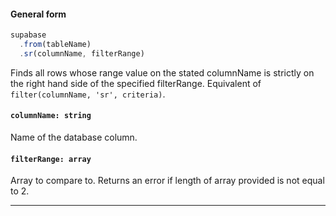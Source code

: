 
#### General form
<!-- prettier-ignore -->
```js {3} 
supabase
  .from(tableName)
  .sr(columnName, filterRange)
```

Finds all rows whose range value on the stated columnName is strictly on the right hand side of the specified filterRange. Equivalent of `filter(columnName, 'sr', criteria)`.

#### `columnName: string`
Name of the database column.

#### `filterRange: array`
Array to compare to. Returns an error if length of array provided is not equal to 2.

---